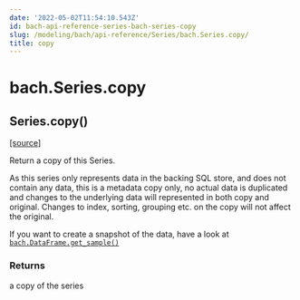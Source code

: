```yaml
---
date: '2022-05-02T11:54:10.543Z'
id: bach-api-reference-series-bach-series-copy
slug: /modeling/bach/api-reference/Series/bach.Series.copy/
title: copy
---
```


# bach.Series.copy

<div class="method">

<h2 class="signature-method"><span class="additional-name">Series.</span><span class="name">copy(</span><small class="parameter-list"></small>)</h2>


&#8203;<span class="view-source">[[source]](https://github.com/objectiv/objectiv-analytics/blob/main/bach/bach/series/series.py)</span>

<div class="content">

Return a copy of this Series.

As this series only represents data in the backing SQL store, and does not contain any data,
this is a metadata copy only, no actual data is duplicated and changes to the underlying data
will represented in both copy and original.
Changes to index, sorting, grouping etc. on the copy will not affect the original.

If you want to create a snapshot of the data, have a look at [`bach.DataFrame.get_sample()`](/docs/modeling/bach/api-reference/DataFrame/bach.DataFrame.get-sample/#bach.DataFrame.get-sample)


### Returns

a copy of the series



</div>

</div>
